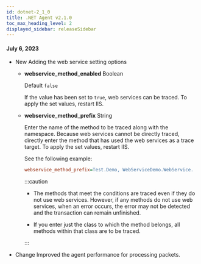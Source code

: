 ```yaml
---
id: dotnet-2_1_0
title: .NET Agent v2.1.0
toc_max_heading_level: 2
displayed_sidebar: releaseSidebar
---
```


#### July 6, 2023

-   <Status>New</Status> Adding the web service setting options

    -   **webservice_method_enabled** <span class='type'>Boolean</span>

        Default `false`

        If the value has been set to `true`, web services can be traced. To apply the set values, restart IIS.

    -   **webservice_method_prefix** <span class='type'>String</span>

        Enter the name of the method to be traced along with the namespace. Because web services cannot be directly traced, directly enter the method that has used the web services as a trace target. To apply the set values, restart IIS.

        See the following example:

        ```ini title='whatap.conf'
        webservice_method_prefix=Test.Demo, WebServiceDemo.WebService.
        ```

        :::caution

        -   The methods that meet the conditions are traced even if they do not use web services. However, if any methods do not use web services, when an error occurs, the error may not be detected and the transaction can remain unfinished.

        -   If you enter just the class to which the method belongs, all methods within that class are to be traced.

        :::

-   <Status>Change</Status> Improved the agent performance for processing packets.
